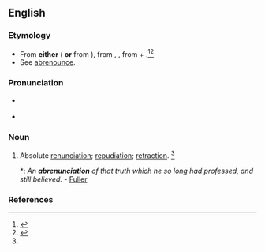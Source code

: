 ==English==

===Etymology===
* From '''either''' ({{etyl|fro|en}} {{term|abrenonciation|lang=fro}} '''or''' from {{etyl|LL.|en}} {{term|abrenuntiatio|lang=la}}), from {{etyl|LL.|en}} {{term|abrenuntiatus|lang=la}}, {{term|abrenuntiatio|abrenuntiatiō|lang=la}}, from {{term|ab|lang=la}} + {{term|renuntiatio|renuntiatiō|to renounce|lang=la}}.<ref name=SOED>{{reference-book | last =| first = | authorlink =  | coauthors =  | editor =Brown, Lesley  | others =  | title = The Shorter Oxford English Dictionary | origdate =  | origyear = 1933| origmonth =  | url =  | format =  | accessdate =  | accessyear =  | accessmonth =  | edition = 5th | date =  | year =2003| month =  | publisher =Oxford University Press  | location =Oxford, UK | language =  | id =  | doi = | isbn =978-0-19-860575-7 | lccn = | ol = | pages =8| chapter =  | chapterurl =  | quote =}}</ref><ref name=WI3>{{reference-book | last =| first = | authorlink =  | coauthors =  | editor =Gove, Philip Babcock    | others =  | title = Webster's Third International Dictionary of the English Language Unabridged | origdate =  | origyear = 1909 | origmonth =  | url =  | format =  | accessdate =  | accessyear =  | accessmonth =  | edition =  | date =  | year =1976  | month =  | publisher =G. & C. Merriam Co.  | location = Springfield, MA | language =  | id =  | doi = | isbn =0-87779-101-5 | lccn = | ol = | pages =5| chapter =  | chapterurl =  | quote =}}</ref>
* See [[abrenounce]].

===Pronunciation===
* {{a|US}} {{IPA|/ˌæb.ɹi.nʌn.siˈeɪ.ʃn̩/}}
* {{rhymes|eɪʃən}}

===Noun===
{{en-noun}}

# {{archaic}} Absolute [[renunciation]]; [[repudiation]]; [[retraction]]. {{defdate|First attested in the mid 16<sup>th</sup> century.}}<ref name=SOED/>
#*: ''An '''abrenunciation''' of that truth which he so long had professed, and still believed.'' - [[Fuller]]

===References===
<references/>